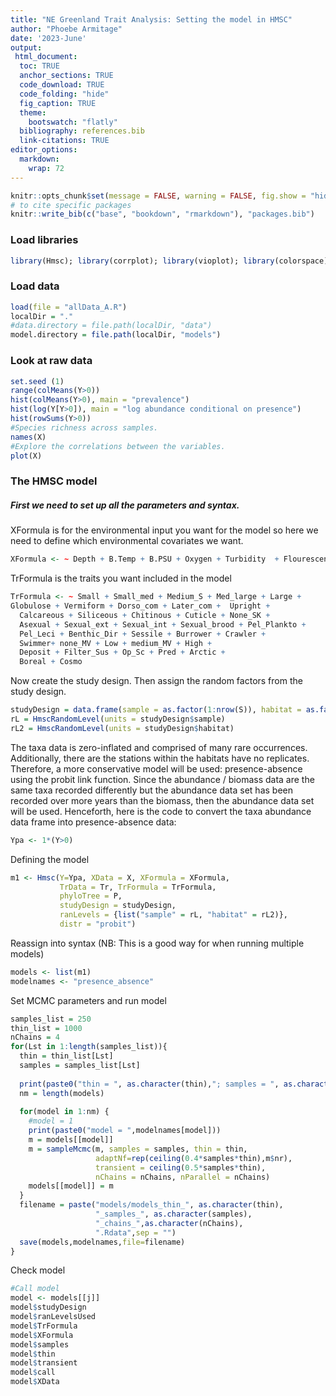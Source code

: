 ```yaml
---
title: "NE Greenland Trait Analysis: Setting the model in HMSC"
author: "Phoebe Armitage"
date: '2023-June'
output:
 html_document:
  toc: TRUE
  anchor_sections: TRUE
  code_download: TRUE 
  code_folding: "hide"
  fig_caption: TRUE
  theme:
    bootswatch: "flatly"
  bibliography: references.bib
  link-citations: TRUE
editor_options: 
  markdown: 
    wrap: 72
---
```


```r
knitr::opts_chunk$set(message = FALSE, warning = FALSE, fig.show = "hide", results = "hide", eval = FALSE)
# to cite specific packages
knitr::write_bib(c("base", "bookdown", "rmarkdown"), "packages.bib")
```
### Load libraries 
```r
library(Hmsc); library(corrplot); library(vioplot); library(colorspace); library(parallel)
```
### Load data 
```r
load(file = "allData_A.R")
localDir = "."
#data.directory = file.path(localDir, "data")
model.directory = file.path(localDir, "models")
```
### Look at raw data 
```r
set.seed (1)
range(colMeans(Y>0))
hist(colMeans(Y>0), main = "prevalence")
hist(log(Y[Y>0]), main = "log abundance conditional on presence")
hist(rowSums(Y>0))
#Species richness across samples. 
names(X)
#Explore the correlations between the variables. 
plot(X)
```

### The HMSC model
##### First we need to set up all the parameters and syntax.
XFormula is for the environmental input you want for the model so here we need to define which environmental covariates we want. 
```r
XFormula <- ~ Depth + B.Temp + B.PSU + Oxygen + Turbidity  + Flourescence
```

TrFormula is the traits you want included in the model 
```r
TrFormula <- ~ Small + Small_med + Medium_S + Med_large + Large +
Globulose + Vermiform + Dorso_com + Later_com +  Upright +
  Calcareous + Siliceous + Chitinous + Cuticle + None_SK + 
  Asexual + Sexual_ext + Sexual_int + Sexual_brood + Pel_Plankto +
  Pel_Leci + Benthic_Dir + Sessile + Burrower + Crawler +
  Swimmer+ none_MV + Low + medium_MV + High +
  Deposit + Filter_Sus + Op_Sc + Pred + Arctic +
  Boreal + Cosmo
```

Now create the study design. Then assign the random factors from the study design. 
```r
studyDesign = data.frame(sample = as.factor(1:nrow(S)), habitat = as.factor(S$Habitat)) 
rL = HmscRandomLevel(units = studyDesign$sample) 
rL2 = HmscRandomLevel(units = studyDesign$habitat)
```

The taxa data is zero-inflated and comprised of many rare occurrences. Additionally, there are the stations within the habitats have no replicates. Therefore, a more conservative model will be used: presence-absence using the probit link function. Since the abundance / biomass data are the same taxa recorded differently but the abundance data set has been recorded over more years than the biomass, then the abundance data set will be used. Henceforth, here is the code to convert the taxa abundance data frame into presence-absence data: 
```r
Ypa <- 1*(Y>0)
```

Defining the model
```r
m1 <- Hmsc(Y=Ypa, XData = X, XFormula = XFormula,
           TrData = Tr, TrFormula = TrFormula,
           phyloTree = P,
           studyDesign = studyDesign,
           ranLevels = {list("sample" = rL, "habitat" = rL2)}, 
           distr = "probit")
```

Reassign into syntax 
(NB: This is a good way for when running multiple models)
```r
models <- list(m1)
modelnames <- "presence_absence"
```

Set MCMC parameters and run model
```r
samples_list = 250
thin_list = 1000
nChains = 4
for(Lst in 1:length(samples_list)){
  thin = thin_list[Lst]
  samples = samples_list[Lst]
  
  print(paste0("thin = ", as.character(thin),"; samples = ", as.character(samples)))
  nm = length(models)
  
  for(model in 1:nm) {
    #model = 1
    print(paste0("model = ",modelnames[model]))
    m = models[[model]]
    m = sampleMcmc(m, samples = samples, thin = thin, 
                   adaptNf=rep(ceiling(0.4*samples*thin),m$nr),
                   transient = ceiling(0.5*samples*thin), 
                   nChains = nChains, nParallel = nChains)
    models[[model]] = m
  }
  filename = paste("models/models_thin_", as.character(thin),
                   "_samples_", as.character(samples),
                   "_chains_",as.character(nChains),
                   ".Rdata",sep = "")
  save(models,modelnames,file=filename)
}
```

Check model
```r
#Call model 
model <- models[[j]]
model$studyDesign
model$ranLevelsUsed
model$TrFormula
model$XFormula
model$samples
model$thin
model$transient
model$call
model$XData
```




